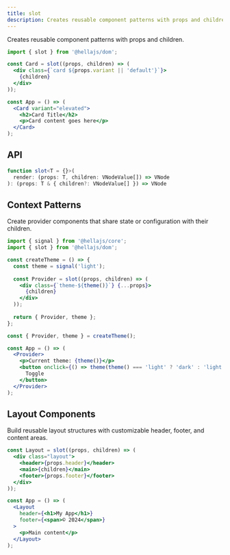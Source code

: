 ```yaml
---
title: slot
description: Creates reusable component patterns with props and children.
---
```


Creates reusable component patterns with props and children.

```jsx
import { slot } from '@hellajs/dom';

const Card = slot((props, children) => (
  <div class={`card ${props.variant || 'default'}`}>
    {children}
  </div>
));

const App = () => (
  <Card variant="elevated">
    <h2>Card Title</h2>
    <p>Card content goes here</p>
  </Card>
);
```

## API

```typescript
function slot<T = {}>(
  render: (props: T, children: VNodeValue[]) => VNode
): (props: T & { children?: VNodeValue[] }) => VNode
```

## Context Patterns

Create provider components that share state or configuration with their children.

```jsx
import { signal } from '@hellajs/core';
import { slot } from '@hellajs/dom';

const createTheme = () => {
  const theme = signal('light');
  
  const Provider = slot((props, children) => (
    <div class={`theme-${theme()}`} {...props}>
      {children}
    </div>
  ));
  
  return { Provider, theme };
};

const { Provider, theme } = createTheme();

const App = () => (
  <Provider>
    <p>Current theme: {theme()}</p>
    <button onclick={() => theme(theme() === 'light' ? 'dark' : 'light')}>
      Toggle
    </button>
  </Provider>
);
```

## Layout Components

Build reusable layout structures with customizable header, footer, and content areas.

```jsx
const Layout = slot((props, children) => (
  <div class="layout">
    <header>{props.header}</header>
    <main>{children}</main>
    <footer>{props.footer}</footer>
  </div>
));

const App = () => (
  <Layout 
    header={<h1>My App</h1>}
    footer={<span>© 2024</span>}
  >
    <p>Main content</p>
  </Layout>
);
```